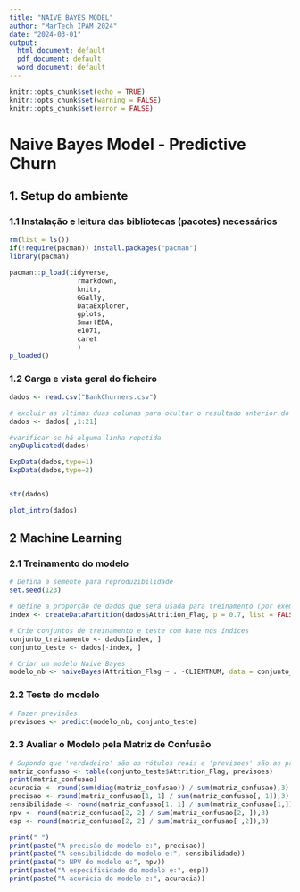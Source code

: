 ---
title: "NAIVE BAYES MODEL"
author: "MarTech IPAM 2024"
date: "2024-03-01"
output:
  html_document: default
  pdf_document: default
  word_document: default
---

```{r setup, }
knitr::opts_chunk$set(echo = TRUE)
knitr::opts_chunk$set(warning = FALSE)
knitr::opts_chunk$set(error = FALSE)


```

# Naive Bayes Model - Predictive Churn  

## 1. Setup do ambiente

### 1.1 Instalação e leitura das bibliotecas (pacotes) necessários
```{r}



rm(list = ls())
if(!require(pacman)) install.packages("pacman")
library(pacman)

pacman::p_load(tidyverse,
                 rmarkdown, 
                 knitr, 
                 GGally, 
                 DataExplorer,
                 gplots,
                 SmartEDA,
                 e1071,
                 caret
                 )
p_loaded()

```

### 1.2 Carga e vista geral do ficheiro

```{r}


dados <- read.csv("BankChurners.csv")

# excluir as ultimas duas colunas para ocultar o resultado anterior do projeto
dados <- dados[ ,1:21] 

#varificar se há alguma linha repetida
anyDuplicated(dados)

ExpData(dados,type=1) 
ExpData(dados,type=2) 


str(dados) 

plot_intro(dados)
```

## 2 Machine Learning

### 2.1 Treinamento do modelo
```{r}
# Defina a semente para reproduzibilidade
set.seed(123)

# define a proporção de dados que será usada para treinamento (por exemplo, 0.7 para 70%)
index <- createDataPartition(dados$Attrition_Flag, p = 0.7, list = FALSE)

# Crie conjuntos de treinamento e teste com base nos índices
conjunto_treinamento <- dados[index, ]
conjunto_teste <- dados[-index, ]

# Criar um modelo Naive Bayes
modelo_nb <- naiveBayes(Attrition_Flag ~ . -CLIENTNUM, data = conjunto_treinamento)


```

### 2.2 Teste do modelo
```{r}
# Fazer previsões
previsoes <- predict(modelo_nb, conjunto_teste)


```

### 2.3 Avaliar o Modelo pela Matriz de Confusão
```{r}
# Supondo que 'verdadeiro' são os rótulos reais e 'previsoes' são as previsões do modelo
matriz_confusao <- table(conjunto_teste$Attrition_Flag, previsoes)
print(matriz_confusao)
acuracia <- round(sum(diag(matriz_confusao)) / sum(matriz_confusao),3)
precisao <- round(matriz_confusao[1, 1] / sum(matriz_confusao[, 1]),3)  
sensibilidade <- round(matriz_confusao[1, 1] / sum(matriz_confusao[1,]),3)  
npv <- round(matriz_confusao[2, 2] / sum(matriz_confusao[2, ]),3)  
esp <- round(matriz_confusao[2, 2] / sum(matriz_confusao[ ,2]),3)  

print(" ")
print(paste("A precisão do modelo e:", precisao))
print(paste("A sensibilidade do modelo e:", sensibilidade))
print(paste("o NPV do modelo e:", npv))
print(paste("A especificidade do modelo e:", esp))
print(paste("A acurácia do modelo e:", acuracia))


```


